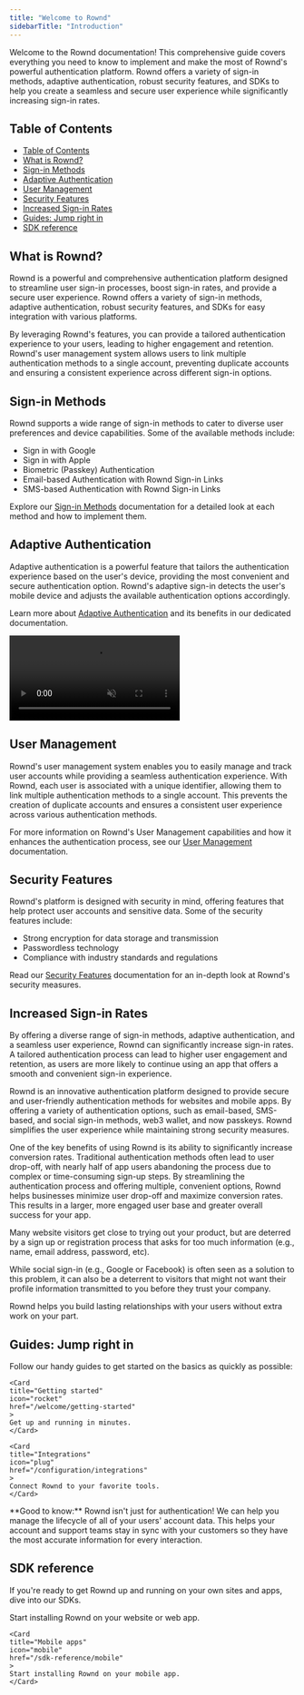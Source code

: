 ```yaml
---
title: "Welcome to Rownd"
sidebarTitle: "Introduction"
---
```

Welcome to the Rownd documentation! This comprehensive guide covers everything you need to know to implement and make the most of Rownd's powerful authentication platform. Rownd offers a variety of sign-in methods, adaptive authentication, robust security features, and SDKs to help you create a seamless and secure user experience while significantly increasing sign-in rates.

## Table of Contents

- [Table of Contents](#table-of-contents)
- [What is Rownd?](#what-is-rownd)
- [Sign-in Methods](#sign-in-methods)
- [Adaptive Authentication](#adaptive-authentication)
- [User Management](#user-management)
- [Security Features](#security-features)
- [Increased Sign-in Rates](#increased-sign-in-rates)
- [Guides: Jump right in](#guides-jump-right-in)
- [SDK reference](#sdk-reference)


## What is Rownd?

Rownd is a powerful and comprehensive authentication platform designed to streamline user sign-in processes, boost sign-in rates, and provide a secure user experience. Rownd offers a variety of sign-in methods, adaptive authentication, robust security features, and SDKs for easy integration with various platforms.

By leveraging Rownd's features, you can provide a tailored authentication experience to your users, leading to higher engagement and retention. Rownd's user management system allows users to link multiple authentication methods to a single account, preventing duplicate accounts and ensuring a consistent experience across different sign-in options.

## Sign-in Methods

Rownd supports a wide range of sign-in methods to cater to diverse user preferences and device capabilities. Some of the available methods include:

- Sign in with Google
- Sign in with Apple
- Biometric (Passkey) Authentication
- Email-based Authentication with Rownd Sign-in Links
- SMS-based Authentication with Rownd Sign-in Links


Explore our [Sign-in Methods](./../configuration/authentication-methods/overview.mdx) documentation for a detailed look at each method and how to implement them.

## Adaptive Authentication

Adaptive authentication is a powerful feature that tailors the authentication experience based on the user's device, providing the most convenient and secure authentication option. Rownd's adaptive sign-in detects the user's mobile device and adjusts the available authentication options accordingly.

Learn more about [Adaptive Authentication](./../configuration/authentication-methods/overview) and its benefits in our dedicated documentation.

<video src="/images/dynamic-demo.mp4" autoPlay muted loop>
  Your browser does not support the video tag.
</video>

## User Management

Rownd's user management system enables you to easily manage and track user accounts while providing a seamless authentication experience. With Rownd, each user is associated with a unique identifier, allowing them to link multiple authentication methods to a single account. This prevents the creation of duplicate accounts and ensures a consistent user experience across various authentication methods.

For more information on Rownd's User Management capabilities and how it enhances the authentication process, see our [User Management](./../configuration/user-profiles) documentation.


## Security Features

Rownd's platform is designed with security in mind, offering features that help protect user accounts and sensitive data. Some of the security features include:

- Strong encryption for data storage and transmission
- Passwordless technology
- Compliance with industry standards and regulations

Read our [Security Features](./../security/overview) documentation for an in-depth look at Rownd's security measures.


## Increased Sign-in Rates

By offering a diverse range of sign-in methods, adaptive authentication, and a seamless user experience, Rownd can significantly increase sign-in rates. A tailored authentication process can lead to higher user engagement and retention, as users are more likely to continue using an app that offers a smooth and convenient sign-in experience.


Rownd is an innovative authentication platform designed to provide secure and user-friendly authentication methods for websites and mobile apps. By offering a variety of authentication options, such as email-based, SMS-based, and social sign-in methods, web3 wallet, and now passkeys. Rownd simplifies the user experience while maintaining strong security measures.

One of the key benefits of using Rownd is its ability to significantly increase conversion rates. Traditional authentication methods often lead to user drop-off, with nearly half of app users abandoning the process due to complex or time-consuming sign-up steps. By streamlining the authentication process and offering multiple, convenient options, Rownd helps businesses minimize user drop-off and maximize conversion rates. This results in a larger, more engaged user base and greater overall success for your app. 

<Info>
Many website visitors get close to trying out your product, but are deterred by a sign up or registration process that asks for too much information (e.g., name, email address, password, etc).

While social sign-in (e.g., Google or Facebook) is often seen as a solution to this problem, it can also be a deterrent to visitors that might not want their profile information transmitted to you before they trust your company.

Rownd helps you build lasting relationships with your users without extra work on your part.
</Info>

## Guides: Jump right in

Follow our handy guides to get started on the basics as quickly as possible:

<CardGroup>

    <Card
    title="Getting started"
    icon="rocket"
    href="/welcome/getting-started"
    >
    Get up and running in minutes.
    </Card>

    <Card
    title="Integrations"
    icon="plug"
    href="/configuration/integrations"
    >
    Connect Rownd to your favorite tools.
    </Card>

</CardGroup>

<Info>
**Good to know:** Rownd isn't just for authentication! We can help you manage the lifecycle of all of your users' account data. This helps your account and support teams stay in sync with your customers so they have the most accurate information for every interaction.
</Info>

## SDK reference

If you're ready to get Rownd up and running on your own sites and apps, dive into our SDKs.

<CardGroup>
    <Card
    title="Web"
    icon="globe"
    href="/sdk-reference/web"
    >
    Start installing Rownd on your website or web app.
    </Card>

    <Card
    title="Mobile apps"
    icon="mobile"
    href="/sdk-reference/mobile"
    >
    Start installing Rownd on your mobile app.
    </Card>
</CardGroup>


